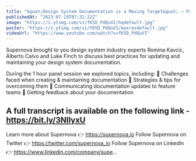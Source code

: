 ```yaml
---
title: "&quot;Design System Documentation is a Moving Target&quot; — Panel Discussion, presented by Supernova"
publishedAt: "2023-07-19T07:32:22Z"
image: "https://i.ytimg.com/vi/fK5D_PdQuVI/hqdefault.jpg"
poster: "https://i.ytimg.com/vi/fK5D_PdQuVI/maxresdefault.jpg"
videoUrl: "https://www.youtube.com/watch?v=fK5D_PdQuVI"
---
```


Supernova brought to you design system industry experts Romina Kavcic, Alberto Calvo and Luke Finch to discuss best practices for updating and maintaining your design system documentation.

During the 1 hour panel session we explored topics, including:
🔹 Challenges faced when creating & maintaining documentation
🔹 Strategies & tips for overcoming them
🔹 Communicating documentation updates to feature teams
🔹 Getting feedback about your documentation

## A full transcript is available on the following link - https://bit.ly/3NIIyxU

Learn more about Supernova 👉 https://supernova.io
Follow Supernova on Twitter 👉 https://twitter.com/supernova_io
Follow Supernova on LinkedIn 👉 https://www.linkedin.com/company/supe...
